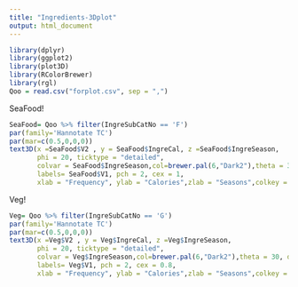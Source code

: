 ```yaml
---
title: "Ingredients-3Dplot"
output: html_document
---
```

```r
library(dplyr)
library(ggplot2)
library(plot3D)
library(RColorBrewer)
library(rgl)
Qoo = read.csv("forplot.csv", sep = ",")
```

SeaFood!

```r
SeaFood= Qoo %>% filter(IngreSubCatNo == 'F')
par(family='Hannotate TC')
par(mar=c(0.5,0,0,0))
text3D(x =SeaFood$V2 , y = SeaFood$IngreCal, z =SeaFood$IngreSeason,
       phi = 20, ticktype = "detailed",
       colvar = SeaFood$IngreSeason,col=brewer.pal(6,"Dark2"),theta = 30, d = 6, 
       labels= SeaFood$V1, pch = 2, cex = 1, 
       xlab = "Frequency", ylab = "Calories",zlab = "Seasons",colkey = FALSE)
```

Veg!

```r
Veg= Qoo %>% filter(IngreSubCatNo == 'G')
par(family='Hannotate TC')
par(mar=c(0.5,0,0,0))
text3D(x =Veg$V2 , y = Veg$IngreCal, z =Veg$IngreSeason,
       phi = 20, ticktype = "detailed",
       colvar = Veg$IngreSeason,col=brewer.pal(6,"Dark2"),theta = 30, d = 6, 
       labels= Veg$V1, pch = 2, cex = 0.8, 
       xlab = "Frequency", ylab = "Calories",zlab = "Seasons",colkey = FALSE)
```